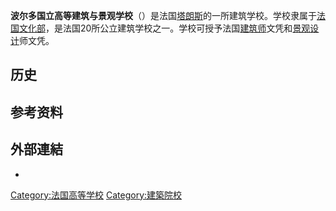 {{Unreferenced|time=2020-10-28T05:40:01+00:00}}
{{Infobox university
| name               = 波尔多国立高等建筑与景观学校
| native_name        = École nationale supérieure d'architecture et de paysage de Bordeaux
| image              = LOGO ENSAP.jpg
| caption = 
| motto = 
| closed = 
| established          = 
| anniversary = 
| type = 公立大学
| endowment = 
| president            = Camille Zvenigorosky    
| secretary = 
| faculty = 
| staff = 
| students             = 900
| undergrad = 
| postgrad = 
| location             = {{FRA}}[[塔朗斯|塔朗斯]]
| campus               = 
| athletics = 
| conference = 
| colors = 
| nickname = 
| affiliations         = 
| logo = 
| footnotes = 
| native_name_lang     = fr
| weburl               = {{URL|http://www.bordeaux.archi.fr/}}
}}

'''波尔多国立高等建筑与景观学校'''（{{lang-fr|École nationale supérieure d'architecture et de paysage de Bordeaux}}）是法国[[塔朗斯|塔朗斯]]的一所建筑学校。学校隶属于[[法国文化部|法国文化部]]，是法国20所公立建筑学校之一。学校可授予法国[[建筑师|建筑师]]文凭和[[景觀設計|景观设计]]师文凭。

== 历史 ==

== 参考资料 ==
{{Reflist}}

== 外部連結 ==
* {{Official website|http://www.bordeaux.archi.fr/}}

{{法国建筑学校}}
{{normdaten}}
[[Category:法国高等学校|Category:法国高等学校]]
[[Category:建築院校|Category:建築院校]]
{{univ-stub}}